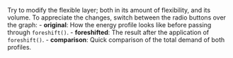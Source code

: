 Try to modify the flexible layer; both in its amount of flexibility, and its volume. 
To appreciate the changes, switch between the radio buttons over the graph:
- **original**: How the energy profile looks like before passing through `foreshift()`.
- **foreshifted**: The result after the application of `foreshift()`.
- **comparison**: Quick comparison of the total demand of both profiles.